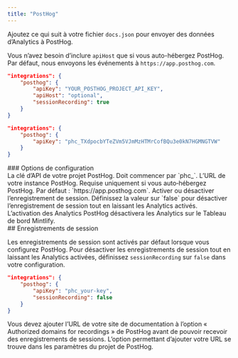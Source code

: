 ```yaml
---
title: "PostHog"
---
```


Ajoutez ce qui suit à votre fichier `docs.json` pour envoyer des données d’Analytics à PostHog.

Vous n’avez besoin d’inclure `apiHost` que si vous auto-hébergez PostHog. Par défaut, nous envoyons les événements à `https://app.posthog.com`.

<CodeGroup>

```json Options d’Analytics dans docs.json
"integrations": {
    "posthog": {
        "apiKey": "YOUR_POSTHOG_PROJECT_API_KEY",
        "apiHost": "optional",
        "sessionRecording": true
    }
}
```

```json Exemple
"integrations": {
    "posthog": {
        "apiKey": "phc_TXdpocbYTeZVm5VJmMzHTMrCofBQu3e0kN7HGMNGTVW"
    }
}
```

</CodeGroup>

<div id="configuration-options">
  ### Options de configuration
</div>

<ParamField path="apiKey" type="string" required>
  La clé d’API de votre projet PostHog. Doit commencer par `phc_`.
</ParamField>

<ParamField path="apiHost" type="string">
  L’URL de votre instance PostHog. Requise uniquement si vous auto‑hébergez PostHog. Par défaut : `https://app.posthog.com`.
</ParamField>

<ParamField path="sessionRecording" type="boolean" default="true">
  Activer ou désactiver l’enregistrement de session. Définissez la valeur sur `false` pour désactiver l’enregistrement de session tout en laissant les Analytics activés.
</ParamField>

<br />

<Warning>
    L’activation des Analytics PostHog désactivera les Analytics sur le Tableau de bord Mintlify.
</Warning>

<div id="session-recordings">
  ## Enregistrements de session
</div>

Les enregistrements de session sont activés par défaut lorsque vous configurez PostHog. Pour désactiver les enregistrements de session tout en laissant les Analytics activées, définissez `sessionRecording` sur `false` dans votre configuration.

```json Disable session recordings
"integrations": {
    "posthog": {
        "apiKey": "phc_your-key",
        "sessionRecording": false
    }
}
```

Vous devez ajouter l’URL de votre site de documentation à l’option « Authorized domains for recordings » de PostHog avant de pouvoir recevoir des enregistrements de sessions. L’option permettant d’ajouter votre URL se trouve dans les paramètres du projet de PostHog.
